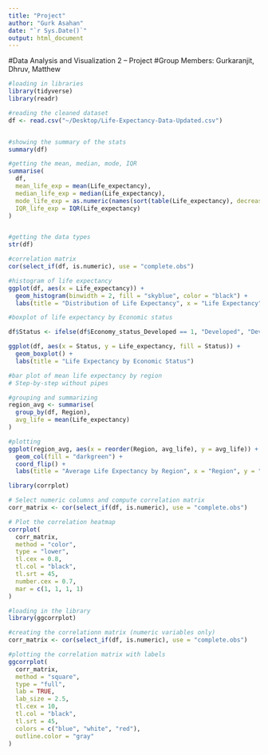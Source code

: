 ```yaml
---
title: "Project"
author: "Gurk Asahan"
date: "`r Sys.Date()`"
output: html_document
---
```

#Data Analysis and Visualization 2 – Project
#Group Members: Gurkaranjit, Dhruv, Matthew

```r

#loading in libraries
library(tidyverse)
library(readr)

#reading the cleaned dataset
df <- read.csv("~/Desktop/Life-Expectancy-Data-Updated.csv")


#showing the summary of the stats
summary(df)

#getting the mean, median, mode, IQR
summarise(
  df,
  mean_life_exp = mean(Life_expectancy),
  median_life_exp = median(Life_expectancy),
  mode_life_exp = as.numeric(names(sort(table(Life_expectancy), decreasing = TRUE)[1])),
  IQR_life_exp = IQR(Life_expectancy)
)


#getting the data types
str(df)

#correlation matrix
cor(select_if(df, is.numeric), use = "complete.obs")

```

```r

#histogram of life expectancy
ggplot(df, aes(x = Life_expectancy)) +
  geom_histogram(binwidth = 2, fill = "skyblue", color = "black") +
  labs(title = "Distribution of Life Expectancy", x = "Life Expectancy", y = "Count")

```

```r
#boxplot of life expectancy by Economic status

df$Status <- ifelse(df$Economy_status_Developed == 1, "Developed", "Developing")

ggplot(df, aes(x = Status, y = Life_expectancy, fill = Status)) +
  geom_boxplot() +
  labs(title = "Life Expectancy by Economic Status")

```

```r
#bar plot of mean life expectancy by region
# Step-by-step without pipes

#grouping and summarizing
region_avg <- summarise(
  group_by(df, Region),
  avg_life = mean(Life_expectancy)
)

#plotting
ggplot(region_avg, aes(x = reorder(Region, avg_life), y = avg_life)) +
  geom_col(fill = "darkgreen") +
  coord_flip() +
  labs(title = "Average Life Expectancy by Region", x = "Region", y = "Average Life Expectancy")


```

```r
library(corrplot)

# Select numeric columns and compute correlation matrix
corr_matrix <- cor(select_if(df, is.numeric), use = "complete.obs")

# Plot the correlation heatmap
corrplot(
  corr_matrix,
  method = "color",
  type = "lower",
  tl.cex = 0.8,
  tl.col = "black",
  tl.srt = 45,
  number.cex = 0.7,
  mar = c(1, 1, 1, 1) 
)

#loading in the library
library(ggcorrplot)

#creating the correlationn matrix (numeric variables only)
corr_matrix <- cor(select_if(df, is.numeric), use = "complete.obs")

#plotting the correlation matrix with labels
ggcorrplot(
  corr_matrix,
  method = "square",
  type = "full",
  lab = TRUE,
  lab_size = 2.5,
  tl.cex = 10,
  tl.col = "black",
  tl.srt = 45,
  colors = c("blue", "white", "red"),
  outline.color = "gray"
)


```

